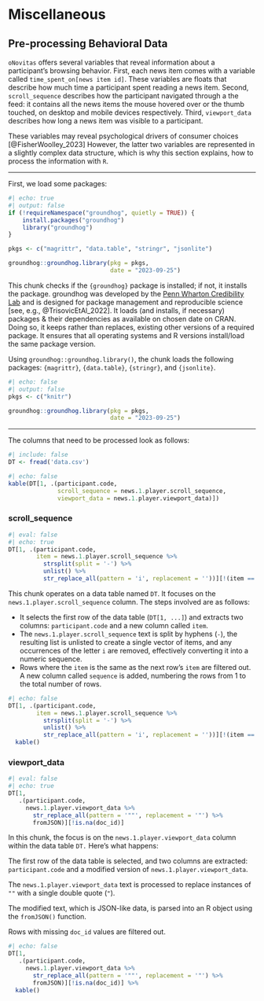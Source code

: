 # Miscellaneous {#sec-misc}

## Pre-processing Behavioral Data

`oNovitas` offers several variables that reveal information about a participant's browsing behavior. First, each news item comes with a variable called `time_spent_on[news item id]`. These variables are floats that describe how much time a participant spent reading a news item. Second, `scroll_sequence` describes how the participant navigated through a the feed: it contains all the news items the mouse hovered over or the thumb touched, on desktop and mobile devices respectively. Third, `viewport_data` describes how long a news item was visible to a participant. 

These variables may reveal psychological drivers of consumer choices [@FisherWoolley_2023] However, the latter two variables are represented in a slightly complex data structure, which is why this section explains, how to process the information with `R`.

---

First, we load some packages:

```r
#| echo: true
#| output: false
if (!requireNamespace("groundhog", quietly = TRUE)) {
    install.packages("groundhog")
    library("groundhog")
}

pkgs <- c("magrittr", "data.table", "stringr", "jsonlite")

groundhog::groundhog.library(pkg = pkgs,
                             date = "2023-09-25")
```

This chunk checks if the `{groundhog}` package is installed; if not, it installs the package. groundhog was developed by the [Penn Wharton Credibility Lab](https://credlab.wharton.upenn.edu/) and is designed for package management and reproducible science [see, e.g., @TrisovicEtAl_2022]. It loads (and installs, if necessary) packages & their dependencies as available on chosen date on CRAN. Doing so, it keeps rather than replaces, existing other versions of a required package. It ensures that all operating systems and R versions install/load the same package version.

Using `groundhog::groundhog.library()`, the chunk loads the following packages: `{magrittr}`, `{data.table}`, `{stringr}`, and `{jsonlite}`.

```r
#| echo: false
#| output: false
pkgs <- c("knitr")

groundhog::groundhog.library(pkg = pkgs,
                             date = "2023-09-25")
```

---

The columns that need to be processed look as follows: 

```r
#| include: false
DT <- fread('data.csv')
```

```r
#| echo: false
kable(DT[1, .(participant.code, 
              scroll_sequence = news.1.player.scroll_sequence,
              viewport_data = news.1.player.viewport_data)])
```


### scroll_sequence

```r
#| eval: false
#| echo: true
DT[1, .(participant.code,
        item = news.1.player.scroll_sequence %>%
          strsplit(split = '-') %>%
          unlist() %>%
          str_replace_all(pattern = 'i', replacement = ''))][!(item == shift(item, type = "lead")), ][, sequence := 1:.N]
```

This chunk operates on a data table named `DT`. It focuses on the `news.1.player.scroll_sequence` column. The steps involved are as follows:

- It selects the first row of the data table (`DT[1, ...]`) and extracts two columns: `participant.code` and a new column called `item`.
- The `news.1.player.scroll_sequence` text is split by hyphens (`-`), the resulting list is unlisted to create a single vector of items, and any occurrences of the letter `i` are removed, effectively converting it into a numeric sequence.
- Rows where the `item` is the same as the next row's `item` are filtered out. A new column called `sequence` is added, numbering the rows from 1 to the total number of rows.


```r
#| echo: false
DT[1, .(participant.code,
        item = news.1.player.scroll_sequence %>%
          strsplit(split = '-') %>%
          unlist() %>%
          str_replace_all(pattern = 'i', replacement = ''))][!(item == shift(item, type = "lead")), ][, sequence := 1:.N] %>% 
  kable()
```

### viewport_data

```r
#| eval: false
#| echo: true
DT[1, 
   .(participant.code, 
     news.1.player.viewport_data %>% 
       str_replace_all(pattern = '""', replacement = '"') %>% 
       fromJSON)][!is.na(doc_id)]
```

In this chunk, the focus is on the `news.1.player.viewport_data` column within the data table `DT.` Here's what happens:

The first row of the data table is selected, and two columns are extracted: `participant.code` and a modified version of `news.1.player.viewport_data`.

The `news.1.player.viewport_data` text is processed to replace instances of `""` with a single double quote (`"`).

The modified text, which is JSON-like data, is parsed into an R object using the `fromJSON()` function.

Rows with missing `doc_id` values are filtered out.

```r
#| echo: false
DT[1, 
   .(participant.code, 
     news.1.player.viewport_data %>% 
       str_replace_all(pattern = '""', replacement = '"') %>% 
       fromJSON)][!is.na(doc_id)] %>% 
  kable()
```

